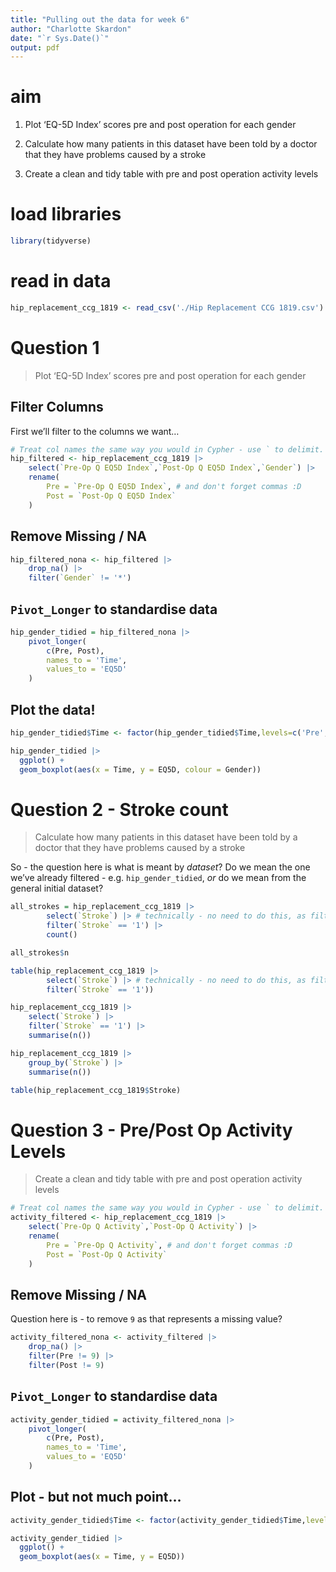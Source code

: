 ```yaml
---
title: "Pulling out the data for week 6"
author: "Charlotte Skardon"
date: "`r Sys.Date()`"
output: pdf
---
```


# aim

1. Plot 'EQ-5D Index' scores pre and post operation for each gender

2. Calculate how many patients in this dataset have been told by a doctor that they have problems caused by a stroke

3. Create a clean and tidy table with pre and post operation activity levels

# load libraries

```r
library(tidyverse)
```

# read in data

```r
hip_replacement_ccg_1819 <- read_csv('./Hip Replacement CCG 1819.csv')
```

# Question 1 

> Plot 'EQ-5D Index' scores pre and post operation for each gender

## Filter Columns

First we'll filter to the columns we want...

```r
# Treat col names the same way you would in Cypher - use ` to delimit.
hip_filtered <- hip_replacement_ccg_1819 |>
    select(`Pre-Op Q EQ5D Index`,`Post-Op Q EQ5D Index`,`Gender`) |>
    rename(
        Pre = `Pre-Op Q EQ5D Index`, # and don't forget commas :D
        Post = `Post-Op Q EQ5D Index`
    )
```

## Remove Missing / NA

```r
hip_filtered_nona <- hip_filtered |> 
    drop_na() |> 
    filter(`Gender` != '*')
```

## `Pivot_Longer` to standardise data

```r
hip_gender_tidied = hip_filtered_nona |>
    pivot_longer(
        c(Pre, Post), 
        names_to = 'Time',
        values_to = 'EQ5D'
    )

```

## Plot the data!

```r

hip_gender_tidied$Time <- factor(hip_gender_tidied$Time,levels=c('Pre','Post'))

hip_gender_tidied |>
  ggplot() +
  geom_boxplot(aes(x = Time, y = EQ5D, colour = Gender))

```

# Question 2 - Stroke count

>Calculate how many patients in this dataset have been told by a doctor that they have problems caused by a stroke

So - the question here is what is meant by _dataset_? Do we mean the one we've already filtered - e.g. `hip_gender_tidied`, _or_ do we mean from the general initial dataset?

```r
all_strokes = hip_replacement_ccg_1819 |>
        select(`Stroke`) |> # technically - no need to do this, as filtering will do the job
        filter(`Stroke` == '1') |>
        count()

all_strokes$n

table(hip_replacement_ccg_1819 |>
        select(`Stroke`) |> # technically - no need to do this, as filtering will do the job
        filter(`Stroke` == '1'))

hip_replacement_ccg_1819 |>
    select(`Stroke`) |> 
    filter(`Stroke` == '1') |> 
    summarise(n())

hip_replacement_ccg_1819 |>
    group_by(`Stroke`) |> 
    summarise(n())

table(hip_replacement_ccg_1819$Stroke)
```


# Question 3 - Pre/Post Op Activity Levels

> Create a clean and tidy table with pre and post operation activity levels

```r
# Treat col names the same way you would in Cypher - use ` to delimit.
activity_filtered <- hip_replacement_ccg_1819 |>
    select(`Pre-Op Q Activity`,`Post-Op Q Activity`) |>
    rename(
        Pre = `Pre-Op Q Activity`, # and don't forget commas :D
        Post = `Post-Op Q Activity`
    )
```

## Remove Missing / NA

Question here is - to remove `9` as that represents a missing value?

```r
activity_filtered_nona <- activity_filtered |> 
    drop_na() |>
    filter(Pre != 9) |>
    filter(Post != 9)
```

## `Pivot_Longer` to standardise data

```r
activity_gender_tidied = activity_filtered_nona |>
    pivot_longer(
        c(Pre, Post), 
        names_to = 'Time',
        values_to = 'EQ5D'
    )

```

## Plot - but not much point...

```r

activity_gender_tidied$Time <- factor(activity_gender_tidied$Time,levels=c('Pre','Post'))

activity_gender_tidied |>
  ggplot() +
  geom_boxplot(aes(x = Time, y = EQ5D))

```